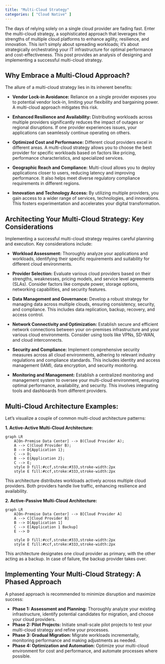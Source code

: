 ```yaml
---
title: "Multi-Cloud Strategy"
categories: [ "Cloud Native" ]
---
```


The days of relying solely on a single cloud provider are fading fast. Enter the multi-cloud strategy, a sophisticated approach that leverages the strengths of multiple cloud platforms to enhance agility, resilience, and innovation. This isn't simply about spreading workloads; it's about strategically orchestrating your IT infrastructure for optimal performance and cost-effectiveness. This post provides an analysis of designing and implementing a successful multi-cloud strategy.

## Why Embrace a Multi-Cloud Approach?

The allure of a multi-cloud strategy lies in its inherent benefits:

-   **Vendor Lock-in Avoidance:** Reliance on a single provider exposes you to potential vendor lock-in, limiting your flexibility and bargaining power. A multi-cloud approach mitigates this risk.

-   **Enhanced Resilience and Availability:** Distributing workloads across multiple providers significantly reduces the impact of outages or regional disruptions. If one provider experiences issues, your applications can seamlessly continue operating on others.

-   **Optimized Cost and Performance:** Different cloud providers excel in different areas. A multi-cloud strategy allows you to choose the best provider for specific workloads based on factors like pricing, performance characteristics, and specialized services.

-   **Geographic Reach and Compliance:** Multi-cloud allows you to deploy applications closer to users, reducing latency and improving performance. It also helps meet diverse regulatory compliance requirements in different regions.

-   **Innovation and Technology Access:** By utilizing multiple providers, you gain access to a wider range of services, technologies, and innovations. This fosters experimentation and accelerates your digital transformation.

## Architecting Your Multi-Cloud Strategy: Key Considerations

Implementing a successful multi-cloud strategy requires careful planning and execution. Key considerations include:

-   **Workload Assessment:** Thoroughly analyze your applications and workloads, identifying their specific requirements and suitability for different cloud environments.

-   **Provider Selection:** Evaluate various cloud providers based on their strengths, weaknesses, pricing models, and service level agreements (SLAs). Consider factors like compute power, storage options, networking capabilities, and security features.

-   **Data Management and Governance:** Develop a robust strategy for managing data across multiple clouds, ensuring consistency, security, and compliance. This includes data replication, backup, recovery, and access control.

-   **Network Connectivity and Optimization:** Establish secure and efficient network connections between your on-premises infrastructure and your various cloud environments. Consider using tools like VPNs, SD-WAN, and cloud interconnects.

-   **Security and Compliance:** Implement comprehensive security measures across all cloud environments, adhering to relevant industry regulations and compliance standards. This includes identity and access management (IAM), data encryption, and security monitoring.

-   **Monitoring and Management:** Establish a centralized monitoring and management system to oversee your multi-cloud environment, ensuring optimal performance, availability, and security. This involves integrating tools and dashboards from different providers.

## Multi-Cloud Architecture Examples:

Let's visualize a couple of common multi-cloud architecture patterns:

**1. Active-Active Multi-Cloud Architecture:**

```mermaid
graph LR
    A[On-Premise Data Center] --> B(Cloud Provider A);
    A --> C(Cloud Provider B);
    B --> D{Application 1};
    C --> D;
    B --> E{Application 2};
    C --> E;
    style D fill:#ccf,stroke:#333,stroke-width:2px
    style E fill:#ccf,stroke:#333,stroke-width:2px
```

This architecture distributes workloads actively across multiple cloud providers. Both providers handle live traffic, enhancing resilience and availability.

**2. Active-Passive Multi-Cloud Architecture:**

```mermaid
graph LR
    A[On-Premise Data Center] --> B[Cloud Provider A]
    A --> C[Cloud Provider B]
    B --> D[Application 1]
    C --> E[Application 1 Backup]
    E --> D
    
    style D fill:#ccf,stroke:#333,stroke-width:2px
    style E fill:#ccf,stroke:#333,stroke-width:2px
```

This architecture designates one cloud provider as primary, with the other acting as a backup. In case of failure, the backup provider takes over.

## Implementing Your Multi-Cloud Strategy: A Phased Approach

A phased approach is recommended to minimize disruption and maximize success:

-   **Phase 1: Assessment and Planning:** Thoroughly analyze your existing infrastructure, identify potential candidates for migration, and choose your cloud providers.
-   **Phase 2: Pilot Projects:** Initiate small-scale pilot projects to test your multi-cloud strategy and refine your processes.
-   **Phase 3: Gradual Migration:** Migrate workloads incrementally, monitoring performance and making adjustments as needed.
-   **Phase 4: Optimization and Automation:** Optimize your multi-cloud environment for cost and performance, and automate processes where possible.